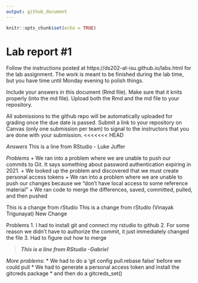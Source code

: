 ```yaml
---
output: github_document
---
```


<!-- README.md is generated from README.Rmd. Please edit the README.Rmd file -->


```r
knitr::opts_chunk$set(echo = TRUE)
```

# Lab report #1

Follow the instructions posted at https://ds202-at-isu.github.io/labs.html for the lab assignment. The work is meant to be finished during the lab time, but you have time until Monday evening to polish things.

Include your answers in this document (Rmd file). Make sure that it knits properly (into the md file). Upload both the Rmd and the md file to your repository.  

All submissions to the github repo will be automatically uploaded for grading once the due date is passed.
Submit a link to your repository on Canvas (only one submission per team) to signal to the instructors that you are done with your submission.
<<<<<<< HEAD


*Answers*
This is a line from RStudio - Luke Juffer

*Problems*
+ We ran into a problem where we are unable to push our commits to Git. It says something about password authentication expiring in 2021.
  + We looked up the problem and discovered that we must create personal access tokens
+ We ran into a problem where we are unable to push our changes because we "don't have local access to some reference material"
  + We ran code to merge the differences, saved, committed, pulled, and then pushed



This is a change from rStudio
This is a change from rStudio (Vinayak Trigunayat)
New Change

Problems 
1. I had to install git and connect my rstudio to github
2. For some reason we didn't have to authorize the commit, it just immediately changed the file
3. Had to figure out how to merge

>**_This is a line from RStudio -Gabriel_**

*More problems*:
  * We had to do a 'git config pull.rebase false' before we could pull
  * We had to generate a personal access token and install the gitcreds package
  * and then do a gitcreds_set()
